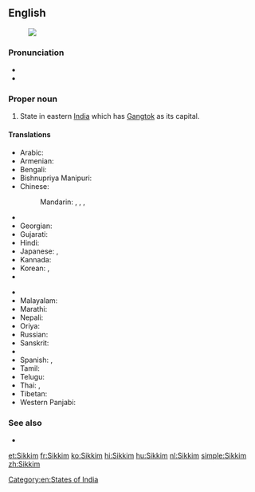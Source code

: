 ==English==
{{wikipedia}}
[[Image:Sikkim in India (disputed hatched).svg|thumb|]]
===Pronunciation===
* {{IPA|/ˈsik.im/}}
* {{audio|Lif-Sikkim.ogg|Audio (Limbu)}}

===Proper noun===
{{en-proper noun}}

# State in eastern [[India]] which has [[Gangtok]] as its capital.

====Translations====
{{trans-top|state in eastern India which has Gangtok as its capital}}
* Arabic: {{t-|ar|سيكيم|m|tr=sikiim}}
* Armenian: {{t-|hy|Սիկկիմ|tr=Sikkim}}
* Bengali: {{t-|bn|সিক্কিম|tr=sikkim|sc=Beng}}
* Bishnupriya Manipuri: {{tø|bpy|সিকিম}}
* Chinese:
*: Mandarin: {{t|cmn|錫金|sc=Hani}}, {{t|cmn|锡金|tr=Xī​jīn​|sc=Hani}}, {{t|cmn|錫金邦|sc=Hani}}, {{t|cmn|锡金邦|tr=Xī​jīn-bāng|sc=Hani}}
* {{trreq|dz}}
* Georgian: {{t-|ka|სიკიმი|tr=sikimi|sc=Geor}}
* Gujarati: {{t-|gu|સિક્કિમ|sc=Gujr}}
* Hindi: {{t+|hi|सिक्किम|tr=sikkim}}
* Japanese: {{t-|ja|シッキム州|tr=Sikkimu-shū}}, {{t-|ja|シッキム|tr=Sikkimu}}
* Kannada: {{t-|kn|ಸಿಕ್ಕಿಂ|sc=Knda}}
* Korean: {{t+|ko|시킴 주|tr=Sikim ju|sc=Hang}}, {{t-|ko|시킴|tr=Sikim|sc=Hang}}
* {{trreq|lep}}
{{trans-mid}}
* {{trreq|lif}}
* Malayalam: {{t-|ml|സിക്കിം|sc=Mlym}}
* Marathi: {{t-|mr|सिक्किम|tr=sikkim|sc=Deva}}
* Nepali: {{t+|ne|सिक्किम|sc=Deva}}
* Oriya: {{t|or|ସିକିମ|tr=sikim|sc=Orya}}
* Russian: {{t-|ru|Сикким|m|tr=Sikkím}}
* Sanskrit: {{t-|sa|सिक्किम}}
* {{trreq|sip}}
* Spanish: {{t-|es|Sikkim}}, {{t-|es|Sikín}}
* Tamil: {{t-|ta|சிக்கிம்|tr=sikkim}}
* Telugu: {{t+|te|సిక్కిం}}
* Thai: {{t-|th|รัฐสิกขิม|tr=rát sìk-kĭm}}, {{t-|th|สิกขิม|tr=sìk-kĭm}}
* Tibetan: {{t-|bo|འབྲས་ལྗོངས|tr='bras ljongs|sc=Tibt}}
* Western Panjabi: {{t+|pnb|سکم}}
{{trans-bottom}}

===See also===
* {{list|en|states of India}}

[[Category:en:States of India]]

[[et:Sikkim]]
[[fr:Sikkim]]
[[ko:Sikkim]]
[[hi:Sikkim]]
[[hu:Sikkim]]
[[nl:Sikkim]]
[[simple:Sikkim]]
[[zh:Sikkim]]